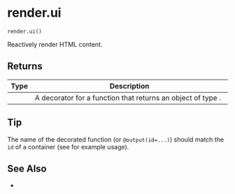 # render.ui { #shiny.render.ui }

`render.ui()`

Reactively render HTML content.

## Returns

| Type   | Description                                                                            |
|--------|----------------------------------------------------------------------------------------|
|        | A decorator for a function that returns an object of type [](:class:`~shiny.ui.TagChild`). |

## Tip

The name of the decorated function (or ``@output(id=...)``) should match the ``id``
of a [](:func:`~shiny.ui.output_ui`) container (see [](:func:`~shiny.ui.output_ui`) for
example usage).



## See Also

* [](:func:`~shiny.ui.output_ui`)